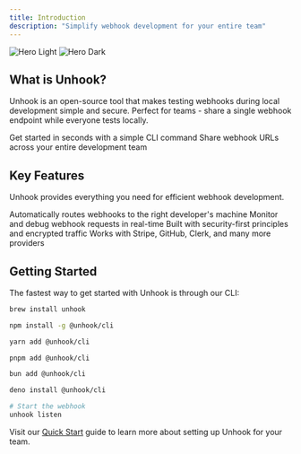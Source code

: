```yaml
---
title: Introduction
description: "Simplify webhook development for your entire team"
---
```


<img
  className="block dark:hidden"
  src="/images/cover-light.png"
  alt="Hero Light"
/>
<img
  className="hidden dark:block"
  src="/images/cover-dark.png"
  alt="Hero Dark"
/>

## What is Unhook?

Unhook is an open-source tool that makes testing webhooks during local development simple and secure. Perfect for teams - share a single webhook endpoint while everyone tests locally.

<CardGroup cols={2}>
  <Card
    title="Quick Start"
    icon="rocket"
    href="/quickstart"
  >
    Get started in seconds with a simple CLI command
  </Card>
  <Card
    title="Team Features"
    icon="users"
    href="/team-features"
  >
    Share webhook URLs across your entire development team
  </Card>
</CardGroup>

## Key Features

Unhook provides everything you need for efficient webhook development.

<CardGroup cols={2}>
  <Card
    title="Smart Distribution"
    icon="route"
    href="/features/routing"
  >
    Automatically routes webhooks to the right developer's machine
  </Card>
  <Card
    title="Real-time Dashboard"
    icon="gauge"
    href="/features/dashboard"
  >
    Monitor and debug webhook requests in real-time
  </Card>
  <Card
    title="End-to-End Security"
    icon="shield"
    href="/security"
  >
    Built with security-first principles and encrypted traffic
  </Card>
  <Card
    title="Provider Support"
    icon="plug"
    href="/providers"
  >
    Works with Stripe, GitHub, Clerk, and many more providers
  </Card>
</CardGroup>

## Getting Started

The fastest way to get started with Unhook is through our CLI:

<CodeGroup>

```bash homebrew
brew install unhook
```

```bash npm
npm install -g @unhook/cli
```

```bash yarn
yarn add @unhook/cli
```

```bash pnpm
pnpm add @unhook/cli
```

```bash bun
bun add @unhook/cli
```

```bash deno
deno install @unhook/cli
```
</CodeGroup>

```bash
# Start the webhook
unhook listen
```

Visit our [Quick Start](/quickstart) guide to learn more about setting up Unhook for your team.
